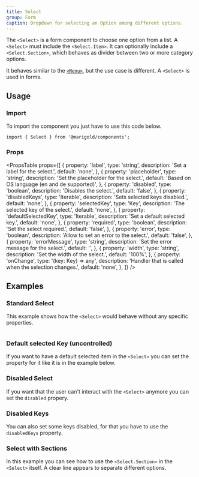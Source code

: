 ```yaml
---
title: Select
group: Form
caption: Dropdown for selecting an Option among different options.
---
```


The `<Select>` is a form component to choose one option from a list. A `<Select>` must include the `<Select.Item>`. It can optionally include a `<Select.Section>`, which behaves as divider between two or more category options.

It behaves similar to the [`<Menu>`](/components/menu/), but the use case is different. A `<Select>` is used in forms.

## Usage

### Import

To import the component you just have to use this code below.

```tsx
import { Select } from '@marigold/components';
```

### Props

<PropsTable
  props={[
    {
      property: 'label',
      type: 'string',
      description: 'Set a label for the select.',
      default: 'none',
    },
    {
      property: 'placeholder',
      type: 'string',
      description: 'Set the placeholder for the select.',
      default: 'Based on OS language (en and de supported)',
    },
    {
      property: 'disabled',
      type: 'boolean',
      description: 'Disables the select.',
      default: 'false',
    },
    {
      property: 'disabledKeys',
      type: 'Iterable<Key>',
      description: 'Sets selected keys disabled.',
      default: 'none',
    },
    {
      property: 'selectedKey',
      type: 'Key',
      description: 'The selected key of the select.',
      default: 'none',
    },
    {
      property: 'defaultSelectedKey',
      type: 'Iterable<Key>',
      description: 'Set a default selected key.',
      default: 'none',
    },
    {
      property: 'required',
      type: 'boolean',
      description: 'Set the select required.',
      default: 'false',
    },
    {
      property: 'error',
      type: 'boolean',
      description: 'Allow to set an error to the select.',
      default: 'false',
    },
    {
      property: 'errorMessage',
      type: 'string',
      description: 'Set the error message for the select.',
      default: '',
    },
    {
      property: 'width',
      type: 'string',
      description: 'Set the width of the select.',
      default: '100%',
    },
    {
      property: 'onChange',
      type: '(key: Key) => any',
      description: 'Handler that is called when the selection changes.',
      default: 'none',
    },
  ]}
/>

## Examples

### Standard Select

This example shows how the `<Select>` would behave without any specific properties.

```tsx preview file=components/Select/select-basic.demo.tsx

```

### Default selected Key (uncontrolled)

If you want to have a default selected item in the `<Select>` you can set the property for it like it is in the example below.

<ComponentDemo file="./select-default-selected.demo.tsx" />

### Disabled Select

If you want that the user can't interact with the `<Select>` anymore you can set the `disabled` propery.

<ComponentDemo file="./select-disabled.demo.tsx" />

### Disabled Keys

You can also set some keys disabled, for that you have to use the `disabledKeys` property.

<ComponentDemo file="./select-disabled-keys.demo.tsx" />

### Select with Sections

In this example you can see how to use the `<Select.Section>` in the `<Select>` itself. A clear line appears to separate different options.

<ComponentDemo file="./select-section.demo.tsx" />
